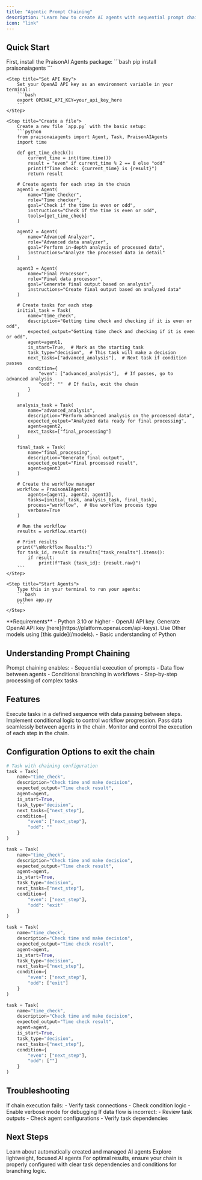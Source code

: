 ```yaml
---
title: "Agentic Prompt Chaining"
description: "Learn how to create AI agents with sequential prompt chaining for complex workflows."
icon: "link"
---
```


## Quick Start

<Steps>
    <Step title="Install Package">
        First, install the PraisonAI Agents package:
        ```bash
        pip install praisonaiagents
        ```
    </Step>

    <Step title="Set API Key">
        Set your OpenAI API key as an environment variable in your terminal:
        ```bash
        export OPENAI_API_KEY=your_api_key_here
        ```
    </Step>

    <Step title="Create a file">
        Create a new file `app.py` with the basic setup:
        ```python
        from praisonaiagents import Agent, Task, PraisonAIAgents
        import time

        def get_time_check():
            current_time = int(time.time())
            result = "even" if current_time % 2 == 0 else "odd"
            print(f"Time check: {current_time} is {result}")
            return result

        # Create agents for each step in the chain
        agent1 = Agent(
            name="Time Checker",
            role="Time checker",
            goal="Check if the time is even or odd",
            instructions="Check if the time is even or odd",
            tools=[get_time_check]
        )

        agent2 = Agent(
            name="Advanced Analyzer",
            role="Advanced data analyzer",
            goal="Perform in-depth analysis of processed data",
            instructions="Analyze the processed data in detail"
        )

        agent3 = Agent(
            name="Final Processor",
            role="Final data processor",
            goal="Generate final output based on analysis",
            instructions="Create final output based on analyzed data"
        )

        # Create tasks for each step
        initial_task = Task(
            name="time_check",
            description="Getting time check and checking if it is even or odd",
            expected_output="Getting time check and checking if it is even or odd",
            agent=agent1,
            is_start=True,  # Mark as the starting task
            task_type="decision",  # This task will make a decision
            next_tasks=["advanced_analysis"],  # Next task if condition passes
            condition={
                "even": ["advanced_analysis"],  # If passes, go to advanced analysis
                "odd": ""  # If fails, exit the chain
            }
        )

        analysis_task = Task(
            name="advanced_analysis",
            description="Perform advanced analysis on the processed data",
            expected_output="Analyzed data ready for final processing",
            agent=agent2,
            next_tasks=["final_processing"]
        )

        final_task = Task(
            name="final_processing",
            description="Generate final output",
            expected_output="Final processed result",
            agent=agent3
        )

        # Create the workflow manager
        workflow = PraisonAIAgents(
            agents=[agent1, agent2, agent3],
            tasks=[initial_task, analysis_task, final_task],
            process="workflow",  # Use workflow process type
            verbose=True
        )

        # Run the workflow
        results = workflow.start()

        # Print results
        print("\nWorkflow Results:")
        for task_id, result in results["task_results"].items():
            if result:
                print(f"Task {task_id}: {result.raw}")
        ```
    </Step>

    <Step title="Start Agents">
        Type this in your terminal to run your agents:
        ```bash
        python app.py
        ```
    </Step>
</Steps>

<Note>
  **Requirements**
  - Python 3.10 or higher
  - OpenAI API key. Generate OpenAI API key [here](https://platform.openai.com/api-keys). Use Other models using [this guide](/models).   
  - Basic understanding of Python
</Note>

## Understanding Prompt Chaining

<Card title="What is Prompt Chaining?" icon="question">
  Prompt chaining enables:
  - Sequential execution of prompts
  - Data flow between agents
  - Conditional branching in workflows
  - Step-by-step processing of complex tasks
</Card>

## Features

<CardGroup cols={2}>
  <Card title="Sequential Processing" icon="arrow-right">
    Execute tasks in a defined sequence with data passing between steps.
  </Card>
  <Card title="Decision Points" icon="code-branch">
    Implement conditional logic to control workflow progression.
  </Card>
  <Card title="Data Flow" icon="arrows-up-down">
    Pass data seamlessly between agents in the chain.
  </Card>
  <Card title="Process Control" icon="sliders">
    Monitor and control the execution of each step in the chain.
  </Card>
</CardGroup>

## Configuration Options to exit the chain

```python
# Task with chaining configuration
task = Task(
    name="time_check",
    description="Check time and make decision",
    expected_output="Time check result",
    agent=agent,
    is_start=True,
    task_type="decision",
    next_tasks=["next_step"],
    condition={
        "even": ["next_step"],
        "odd": ""
    }
)
```

```python
task = Task(
    name="time_check",
    description="Check time and make decision",
    expected_output="Time check result",
    agent=agent,
    is_start=True,
    task_type="decision",
    next_tasks=["next_step"],
    condition={
        "even": ["next_step"],
        "odd": "exit"
    }
)
```

```python
task = Task(
    name="time_check",
    description="Check time and make decision",
    expected_output="Time check result",
    agent=agent,
    is_start=True,
    task_type="decision",
    next_tasks=["next_step"],
    condition={
        "even": ["next_step"],
        "odd": ["exit"]
    }
)
```

```python
task = Task(
    name="time_check",
    description="Check time and make decision",
    expected_output="Time check result",
    agent=agent,
    is_start=True,
    task_type="decision",
    next_tasks=["next_step"],
    condition={
        "even": ["next_step"],
        "odd": [""]
    }
)
```

## Troubleshooting

<CardGroup cols={2}>
  <Card title="Chain Issues" icon="triangle-exclamation">
    If chain execution fails:
    - Verify task connections
    - Check condition logic
    - Enable verbose mode for debugging
  </Card>

  <Card title="Data Flow" icon="diagram-project">
    If data flow is incorrect:
    - Review task outputs
    - Check agent configurations
    - Verify task dependencies
  </Card>
</CardGroup>

## Next Steps

<CardGroup cols={2}>
  <Card title="AutoAgents" icon="robot" href="./autoagents">
    Learn about automatically created and managed AI agents
  </Card>
  <Card title="Mini Agents" icon="microchip" href="./mini">
    Explore lightweight, focused AI agents
  </Card>
</CardGroup>

<Note>
  For optimal results, ensure your chain is properly configured with clear task dependencies and conditions for branching logic.
</Note>
